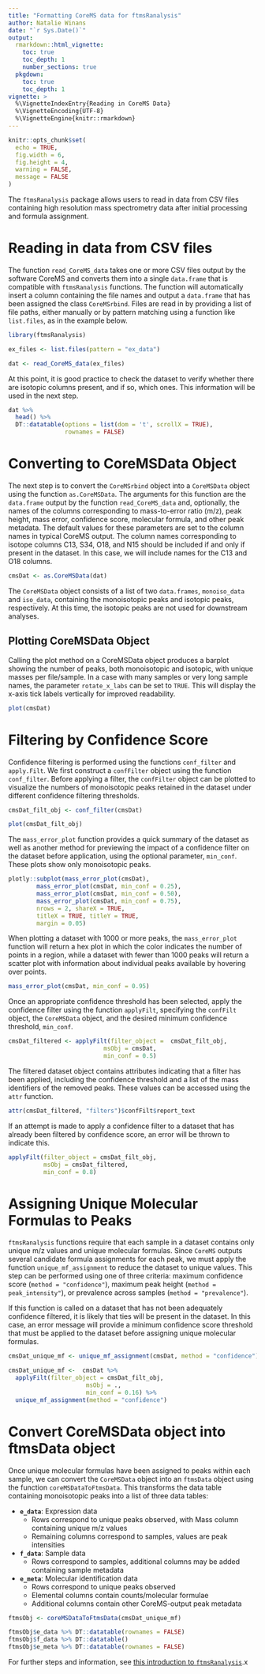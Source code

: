 ```yaml
---
title: "Formatting CoreMS data for ftmsRanalysis"
author: Natalie Winans
date: "`r Sys.Date()`"
output: 
  rmarkdown::html_vignette:
    toc: true
    toc_depth: 1
    number_sections: true
  pkgdown:
    toc: true
    toc_depth: 1
vignette: >
  %\VignetteIndexEntry{Reading in CoreMS Data}
  %\VignetteEncoding{UTF-8}
  %\VignetteEngine{knitr::rmarkdown}
---
```



```r
knitr::opts_chunk$set(
  echo = TRUE,
  fig.width = 6, 
  fig.height = 4,
  warning = FALSE,
  message = FALSE
)
```

The `ftmsRanalysis` package allows users to read in data from CSV files containing high resolution mass spectrometry data after initial processing and formula assignment. 


# Reading in data from CSV files

The function `read_CoreMS_data` takes one or more CSV files output by the software CoreMS and converts them into a single `data.frame` that is compatible with `ftmsRanalysis` functions. The function will automatically insert a column containing the file names and output a `data.frame` that has been assigned the class `CoreMSrbind`. Files are read in by providing a list of file paths, either manually or by pattern matching using a function like `list.files`, as in the example below.

```r
library(ftmsRanalysis)

ex_files <- list.files(pattern = "ex_data")

dat <- read_CoreMS_data(ex_files)
```


At this point, it is good practice to check the dataset to verify whether there are isotopic columns present, and if so, which ones. This information will be used in the next step.

```r
dat %>% 
  head() %>%
  DT::datatable(options = list(dom = 't', scrollX = TRUE), 
                rownames = FALSE)
```

# Converting to CoreMSData Object

The next step is to convert the `CoreMSrbind` object into a `CoreMSData` object using the function `as.CoreMSData`. The arguments for this function are the `data.frame` output by the function `read_CoreMS_data` and, optionally, the names of the columns corresponding to mass-to-error ratio (m/z), peak height, mass error, confidence score, molecular formula, and other peak metadata. The default values for these parameters are set to the column names in typical CoreMS output. The column names corresponding to isotope columns C13, S34, O18, and N15 should be included if and only if present in the dataset. In this case, we will include names for the C13 and O18 columns.

```r
cmsDat <- as.CoreMSData(dat)
```

The `CoreMSData` object consists of a list of two `data.frames`, `monoiso_data` and `iso_data`, containing the monoisotopic peaks and isotopic peaks, respectively. At this time, the isotopic peaks are not used for downstream analyses. 

## Plotting CoreMSData Object

Calling the plot method on a CoreMSData object produces a barplot showing the number of peaks, both monoisotopic and isotopic, with unique masses per file/sample. In a case with many samples or very long sample names, the parameter `rotate_x_labs` can be set to `TRUE`. This will display the x-axis tick labels vertically for improved readability.

```r
plot(cmsDat)
```

# Filtering by Confidence Score

Confidence filtering is performed using the functions `conf_filter` and `apply.Filt`. We first construct a `confFilter` object using the function `conf_filter`. Before applying a filter, the `confFilter` object can be plotted to visualize the numbers of monoisotopic peaks retained in the dataset under different confidence filtering thresholds. 

```r
cmsDat_filt_obj <- conf_filter(cmsDat)

plot(cmsDat_filt_obj)
```

The `mass_error_plot` function provides a quick summary of the dataset as well as another method for previewing the impact of a confidence filter on the dataset before application, using the optional parameter, `min_conf`. These plots show only monoisotopic peaks.

```r
plotly::subplot(mass_error_plot(cmsDat),
        mass_error_plot(cmsDat, min_conf = 0.25),
        mass_error_plot(cmsDat, min_conf = 0.50),
        mass_error_plot(cmsDat, min_conf = 0.75),
        nrows = 2, shareX = TRUE,
        titleX = TRUE, titleY = TRUE,
        margin = 0.05)
```

When plotting a dataset with 1000 or more peaks, the `mass_error_plot` function will return a hex plot in which the color indicates the number of points in a region, while a dataset with fewer than 1000 peaks will return a scatter plot with information about individual peaks available by hovering over points.

```r
mass_error_plot(cmsDat, min_conf = 0.95)
```


Once an appropriate confidence threshold has been selected, apply the confidence filter using the function `applyFilt`, specifying the `confFilt` object, the `CoreMSData` object, and the desired minimum confidence threshold, `min_conf`.

```r
cmsDat_filtered <- applyFilt(filter_object =  cmsDat_filt_obj,
                           msObj = cmsDat,
                           min_conf = 0.5)
```


The filtered dataset object contains attributes indicating that a filter has been applied, including the confidence threshold and a list of the mass identifiers of the removed peaks. These values can be accessed using the `attr` function.

```r
attr(cmsDat_filtered, "filters")$confFilt$report_text
```

If an attempt is made to apply a confidence filter to a dataset that has already been filtered by confidence score, an error will be thrown to indicate this.

```r
applyFilt(filter_object = cmsDat_filt_obj,
          msObj = cmsDat_filtered, 
          min_conf = 0.8)
```


# Assigning Unique Molecular Formulas to Peaks

`ftmsRanalysis` functions require that each sample in a dataset contains only unique m/z values and unique molecular formulas. Since `CoreMS` outputs several candidate formula assignments for each peak, we must apply the function `unique_mf_assignment` to reduce the dataset to unique values. This step can be performed using one of three criteria: maximum confidence score (`method = "confidence"`), maximum peak height (`method = peak_intensity"`), or prevalence across samples (`method = "prevalence"`). 

If this function is called on a dataset that has not been adequately confidence filtered, it is likely that ties will be present in the dataset. In this case, an error message will provide a minimum confidence score threshold that must be applied to the dataset before assigning unique molecular formulas.

```r
cmsDat_unique_mf <- unique_mf_assignment(cmsDat, method = "confidence")
```

```r
cmsDat_unique_mf <-  cmsDat %>% 
  applyFilt(filter_object = cmsDat_filt_obj,
                      msObj = .,
                      min_conf = 0.16) %>% 
  unique_mf_assignment(method = "confidence")
```


# Convert CoreMSData object into ftmsData object

Once unique molecular formulas have been assigned to peaks within each sample, we can convert the `CoreMSData` object into an `ftmsData` object using the function `coreMSDataToFtmsData`. This transforms the data table containing monoisotopic peaks into a list of three data tables:

* **`e_data`**: Expression data
  + Rows correspond to unique peaks observed, with Mass column containing unique m/z values
  + Remaining columns correspond to samples, values are peak intensities
  
* **`f_data`**: Sample data
  + Rows correspond to samples, additional columns may be added containing sample metadata
  
* **`e_meta`**: Molecular identification data
  + Rows correspond to unique peaks observed
  + Elemental columns contain counts/molecular formulae
  + Additional columns contain other CoreMS-output peak metadata

```r
ftmsObj <- coreMSDataToFtmsData(cmsDat_unique_mf)
```

```r
ftmsObj$e_data %>% DT::datatable(rownames = FALSE)
ftmsObj$f_data %>% DT::datatable()
ftmsObj$e_meta %>% DT::datatable(rownames = FALSE)
```

For further steps and information, see [this introduction to `ftmsRanalysis`](ftmsRanalysis.html).x

